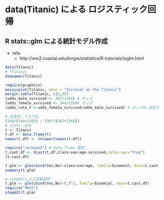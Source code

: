 data(Titanic) による ロジスティック回帰
========================================================

## R stats::glm による統計モデル作成

- refs 
    - http://ww2.coastal.edu/kingw/statistics/R-tutorials/loglin.html

```{r}
data(Titanic)
# ?Titanic
dimnames(Titanic)

require(graphics)
mosaicplot(Titanic, main = "Survival on the Titanic")
margin.table(Titanic, c(2,4))
(odds_male_survived <- 367/1364) # オッズ
(odds_female_survived <- 344/126)# オッズ
(odds_rate_F <-odds_female_survived/odds_male_survived) # オッズ比 女性である場合、10倍の確率で生存する。

# 尤度比、リスク比
(344/(344+126)) / (367/(367+1364))
# stats::glm
t <- Titanic
t.df <- data.frame(t)
names(t.df) <- tolower(names(t.df))

require("reshape2") # data.frame 整形
t.cast.df <- dcast(t.df,class+sex+age~survived,value.var="freq")
(t.cast.df)

t.glm <- glm(cbind(Yes,No)~class+sex+age, family=binomial, data=t.cast.df)
summary(t.glm)

# stepAICによる変数選択
t.glm <- glm(cbind(Yes,No)~(.)^2, family=binomial, data=t.cast.df)
require("MASS")
stepAIC(t.glm)
```

